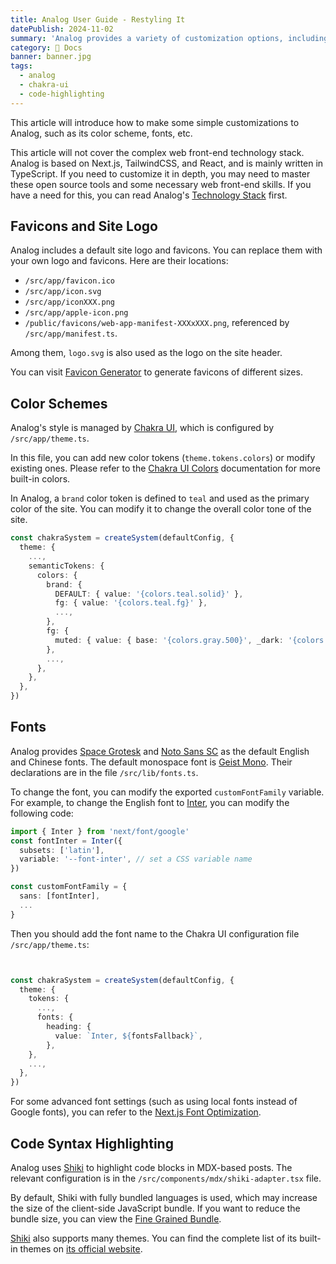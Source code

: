 ```yaml
---
title: Analog User Guide - Restyling It
datePublish: 2024-11-02
summary: 'Analog provides a variety of customization options, including color schemes, fonts, and components. Make it your own style!'
category: 🌈 Docs
banner: banner.jpg
tags:
  - analog
  - chakra-ui
  - code-highlighting
---
```


This article will introduce how to make some simple customizations to Analog, such as its color scheme, fonts, etc.

This article will not cover the complex web front-end technology stack.
Analog is based on Next.js, TailwindCSS, and React, and is mainly written in TypeScript.
If you need to customize it in depth, you may need to master these open source tools and some necessary web front-end skills. If you have a need for this, you can read Analog's [Technology Stack](/post/doc/tech-stack) first.

## Favicons and Site Logo

Analog includes a default site logo and favicons. You can replace them with your own logo and favicons. Here are their locations:

- `/src/app/favicon.ico`
- `/src/app/icon.svg`
- `/src/app/iconXXX.png`
- `/src/app/apple-icon.png`
- `/public/favicons/web-app-manifest-XXXxXXX.png`, referenced by `/src/app/manifest.ts`.

Among them, `logo.svg` is also used as the logo on the site header.

You can visit [Favicon Generator](https://realfavicongenerator.net) to generate favicons of different sizes.

## Color Schemes

Analog's style is managed by [Chakra UI](https://chakra-ui.com), which is configured by `/src/app/theme.ts`.

In this file, you can add new color tokens (`theme.tokens.colors`) or modify existing ones. Please refer to the [Chakra UI Colors](https://chakra-ui.com/docs/theming/colors) documentation for more built-in colors.

In Analog, a `brand` color token is defined to `teal` and used as the primary color of the site. You can modify it to change the overall color tone of the site.

```typescript
const chakraSystem = createSystem(defaultConfig, {
  theme: {
    ...,
    semanticTokens: {
      colors: {
        brand: {
          DEFAULT: { value: '{colors.teal.solid}' },
          fg: { value: '{colors.teal.fg}' },
          ...,
        },
        fg: {
          muted: { value: { base: '{colors.gray.500}', _dark: '{colors.gray.400}' } },
        },
        ...,
      },
    },
  },
})
```

## Fonts

Analog provides [Space Grotesk](https://fonts.google.com/specimen/Space+Grotesk) and [Noto Sans SC](https://fonts.google.com/noto/specimen/Noto+Sans+SC) as the default English and Chinese fonts. The default monospace font is [Geist Mono](https://fonts.google.com/specimen/JetBrains+Mono). Their declarations are in the file `/src/lib/fonts.ts`.

To change the font, you can modify the exported `customFontFamily` variable. For example, to change the English font to [Inter](https://fonts.google.com/specimen/Inter), you can modify the following code:

```typescript
import { Inter } from 'next/font/google'
const fontInter = Inter({
  subsets: ['latin'],
  variable: '--font-inter', // set a CSS variable name
})

const customFontFamily = {
  sans: [fontInter],
  ...
}
```

Then you should add the font name to the Chakra UI configuration file `/src/app/theme.ts`:

```typescript


const chakraSystem = createSystem(defaultConfig, {
  theme: {
    tokens: {
      ...,
      fonts: {
        heading: {
          value: `Inter, ${fontsFallback}`,
        },
    },
    ...,
  },
})
```
For some advanced font settings (such as using local fonts instead of Google fonts), you can refer to the [Next.js Font Optimization](https://nextjs.org/docs/app/building-your-application/optimizing/fonts).

## Code Syntax Highlighting

Analog uses [Shiki](https://shiki.style/) to highlight code blocks in MDX-based posts. The relevant configuration is in the `/src/components/mdx/shiki-adapter.tsx` file.

 By default, Shiki with fully bundled languages is used, which may increase the size of the client-side JavaScript bundle. If you want to reduce the bundle size, you can view the [Fine Grained Bundle](https://shiki.style/guide/best-performance#fine-grained-bundle).

[Shiki](https://shiki.style/) also supports many themes. You can find the complete list of its built-in themes on [its official website](https://shiki.style/themes).
